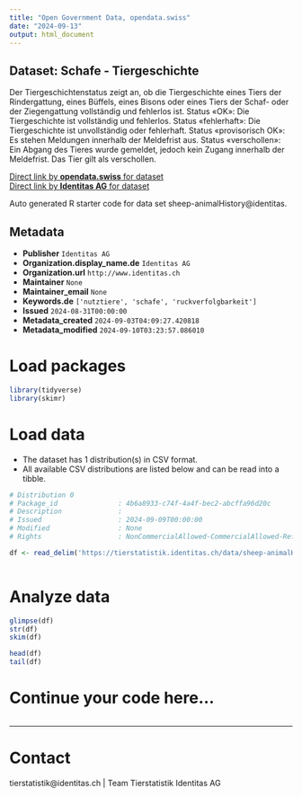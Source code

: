 ```yaml
---
title: "Open Government Data, opendata.swiss"
date: "2024-09-13"
output: html_document
---
```


## Dataset: Schafe - Tiergeschichte

Der Tiergeschichtenstatus zeigt an, ob die Tiergeschichte eines Tiers der Rindergattung, eines Büffels, eines Bisons oder eines Tiers der Schaf- oder der Ziegengattung vollständig und fehlerlos ist. Status «OK»: Die Tiergeschichte ist vollständig und fehlerlos. Status «fehlerhaft»: Die Tiergeschichte ist unvollständig oder fehlerhaft. Status «provisorisch OK»: Es stehen Meldungen innerhalb der Meldefrist aus. Status «verschollen»: Ein Abgang des Tieres wurde gemeldet, jedoch kein Zugang innerhalb der Meldefrist. Das Tier gilt als verschollen.

[Direct link by **opendata.swiss** for dataset](https://opendata.swiss/de/dataset/schafe-tiergeschichte)<br>
[Direct link by **Identitas AG** for dataset](https://tierstatistik.identitas.ch/)

Auto generated R starter code for data set sheep-animalHistory@identitas.

## Metadata

- **Publisher** `Identitas AG`
- **Organization.display_name.de** `Identitas AG`
- **Organization.url** `http://www.identitas.ch`
- **Maintainer** `None`
- **Maintainer_email** `None`
- **Keywords.de** `['nutztiere', 'schafe', 'ruckverfolgbarkeit']`
- **Issued** `2024-08-31T00:00:00`
- **Metadata_created** `2024-09-03T04:09:27.420818`
- **Metadata_modified** `2024-09-10T03:23:57.086010`


# Load packages

```r

library(tidyverse)
library(skimr)

```

# Load data

-   The dataset has 1 distribution(s) in CSV format.
-   All available CSV distributions are listed below and can be read into a tibble.

```r

# Distribution 0
# Package_id               : 4b6a8933-c74f-4a4f-bec2-abcffa96d20c
# Description              : 
# Issued                   : 2024-09-09T00:00:00
# Modified                 : None
# Rights                   : NonCommercialAllowed-CommercialAllowed-ReferenceRequired

df <- read_delim('https://tierstatistik.identitas.ch/data/sheep-animalHistory.csv')



```

# Analyze data

```r

glimpse(df)
str(df)
skim(df)

head(df)
tail(df)

```

# Continue your code here...

```r

```

------------------------------------------------------------------------

# Contact

tierstatistik@identitas.ch | Team Tierstatistik Identitas AG

